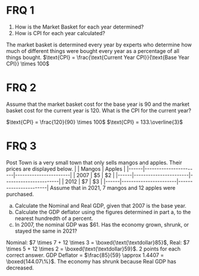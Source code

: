 # FRQ 1
<ol className='alpha-list-mdx'>
	<li>How is the Market Basket for each year determined?</li>
	<li>How is CPI for each year calculated?</li>
</ol>

<FRQ num={1} totalPoints={2}>
	<FRQCheck points={1}>
		The market basket is determined every year by experts who determine how much of different
		things were bought every year as a percentage of all things bought.
	</FRQCheck>
	<FRQCheck points={1}>
		$\text{CPI} = \frac{\text{Current Year CPI}}{\text{Base Year CPI}} \times 100$
	</FRQCheck>
</FRQ>

# FRQ 2
Assume that the market basket cost for the base year is 90 and the market basket cost for the current year is 120. 
What is the CPI for the current year?

<FRQ num={2} totalPoints={2}>
	<FRQCheck points={1}>
		$\text{CPI} = \frac{120}{90} \times 100$
	</FRQCheck>
	<FRQCheck points={1}>
		$\text{CPI} = 133.\overline{3}$
	</FRQCheck>
</FRQ>

# FRQ 3
Post Town is a very small town that only sells mangos and apples. Their prices are displayed below.
|      | Mangos                | Apples                |
|------|-----------------------|-----------------------|
| 2007 | $5 | $2 |
|------|-----------------------|-----------------------|
| 2012 | $7 | $3 |
|------|-----------------------|-----------------------|
Assume that in 2021, 7 mangos and 12 apples were purchased.
<ol type='a'>
	<li>Calculate the Nominal and Real GDP, given that 2007 is the base year.</li>
	<li>Calculate the GDP deflator using the figures determined in part a, to the nearest hundredth of a percent.</li>
	<li>In 2007, the nominal GDP was $61. Has the economy grown, shrunk, or stayed the same in 2021?</li>
</ol>

<FRQ num={3} totalPoints={8}>
	<FRQCheck points={4}>
		Nominal: $7 \times 7 + 12 \times 3 = \boxed{\text{\textdollar}85}$, Real: $7 \times 5 + 12 \times 2 = \boxed{\text{\textdollar}59}$.
		2 points for each correct answer.
	</FRQCheck>
	<FRQCheck points={2}>
		GDP Deflator = $\frac{85}{59} \approx 1.4407 = \boxed{144.07\%}$.
	</FRQCheck>
	<FRQCheck points={2}>
		The economy has shrunk because Real GDP has decreased.
	</FRQCheck>
</FRQ>